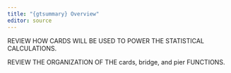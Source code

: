 ```yaml
---
title: "{gtsummary} Overview"
editor: source
---
```


REVIEW HOW CARDS WILL BE USED TO POWER THE STATISTICAL CALCULATIONS.

REVIEW THE ORGANIZATION OF THE cards, bridge, and pier FUNCTIONS. 
